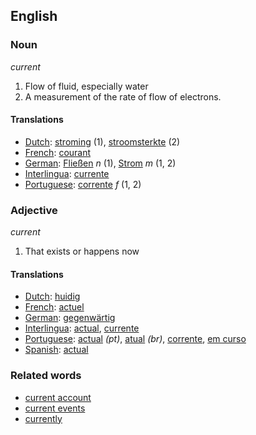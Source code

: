 == English ==

=== Noun ===

''current''
# Flow of fluid, especially water
# A measurement of the rate of flow of electrons.

==== Translations ====
*[[Dutch]]: [[stroming]] (1), [[stroomsterkte]] (2)
*[[French]]: [[courant]]
*[[German]]: [[Fließen]] ''n'' (1), [[Strom]] ''m'' (1, 2)
*[[Interlingua]]: [[currente]]
*[[Portuguese]]: [[corrente]] ''f'' (1, 2)

=== Adjective ===

''current''
# That exists or happens now

==== Translations ====
*[[Dutch]]: [[huidig]]
*[[French]]: [[actuel]]
*[[German]]: [[gegenwärtig]]
*[[Interlingua]]: [[actual]], [[currente]]
*[[Portuguese]]: [[actual]] ''(pt)'', [[atual]] ''(br)'', [[corrente]], [[em curso]]
*[[Spanish]]: [[actual]]

=== Related words ===

*[[current account]]
*[[current events]]
*[[currently]]